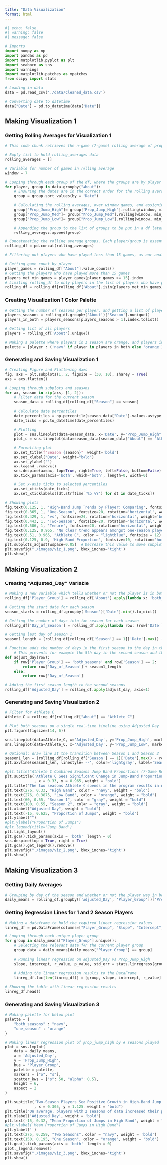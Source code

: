 ```yaml
---
title: "Data Visualization"
format: html
---
```


```python
#| echo: false
#| warning: false
#| message: false

# Imports
import numpy as np
import pandas as pd
import matplotlib.pyplot as plt
import seaborn as sns
import warnings
import matplotlib.patches as mpatches
from scipy import stats

# Loading in data
data = pd.read_csv('./data/cleaned_data.csv')

# Converting date to datetime
data["Date"] = pd.to_datetime(data["Date"])
```

## Making Visualization 1

### Getting Rolling Averages for Visualization 1
```python
# This code chunk retrieves the n-game (7-game) rolling average of proportion of low, med, and high band jumps

# Empty list to hold rolling_averages data
rolling_averages = []

# Variable for number of games in rolling average
window = 7

# Looping through each group of the df, where the groups are by player
for player, group in data.groupby("About"):
    # Ensuring the dates are in the correct order for the rolling average calculation
    group = group.sort_values(by = "Date")

    # Calculating the rolling averages, over window games, and assigning that to the new column made for that value
    group["Prop_Jump_High"]= group["Prop_Jump_High"].rolling(window, min_periods = 1).mean()
    group["Prop_Jump_Med"]= group["Prop_Jump_Med"].rolling(window, min_periods = 1).mean()
    group["Prop_Jump_Low"]= group["Prop_Jump_Low"].rolling(window, min_periods = 1).mean()

    # Appending the group to the list of groups to be put in a df later
    rolling_averages.append(group)

# Concatenating the rolling average groups. Each player/group is essentially a row in this new dataframe
rolling_df = pd.concat(rolling_averages)

# Filtering out players who have played less than 15 games, as our analysis requires a pretty large sample size

# Getting game count by player
player_games = rolling_df["About"].value_counts()
# Getting the players who have played more than 15 games
players_met_min_games = player_games[player_games >= 15].index
# Limiting rolling_df to only players in the list of players who have played 15 games
rolling_df = rolling_df[rolling_df["About"].isin(players_met_min_games)]
```

### Creating Visualization 1 Color Palette
```python
# Getting the number of seasons per player, and getting a list of players who are in both seasons
players_seasons = rolling_df.groupby('About')['Season'].nunique()
players_in_both = players_seasons[players_seasons > 1].index.tolist()

# Getting list of all players
players = rolling_df['About'].unique()

# Making a palette where players in 1 season are orange, and players in 2 seasons are navy
palette = {player : ('navy' if player in players_in_both else 'orange') for player in players}
```

### Generating and Saving Visualization 1

```python
# Creating Figure and Flattening Axes
fig, axs = plt.subplots(1, 2, figsize = (30, 10), sharey = True)
axs = axs.flatten()

# Looping through subplots and seasons
for ax, season in zip(axs, [1, 2]):
    # Filter data for the current season
    season_data = rolling_df[rolling_df["Season"] == season]
    
    # Calculate date percentiles
    date_percentiles = np.percentile(season_data["Date"].values.astype('int64'), [0, 25, 50, 75, 100])
    date_ticks = pd.to_datetime(date_percentiles)

    # Plotting
    plot = sns.lineplot(data=season_data, x='Date', y="Prop_Jump_High", hue="About", palette=palette, ax=ax)
    plot_c = sns.lineplot(data=season_data[season_data["About"] == "Athlete C"], x="Date", y="Prop_Jump_High", color='lightblue', ax=ax)

    # Formatting plot
    ax.set_title(f"Season {season}", weight='bold')
    ax.set_xlabel("Date", weight="bold")
    ax.set_ylabel('')
    ax.legend_.remove()
    sns.despine(ax=ax, top=True, right=True, left=False, bottom=False)
    ax.tick_params(axis='both', which='both', length=0, width=0)

    # Set x-axis ticks to selected percentiles
    ax.set_xticks(date_ticks)
    ax.set_xticklabels([dt.strftime('%b %Y') for dt in date_ticks])

# Showing plots
fig.text(0.125, 1, 'High-Band Jump Trends by Player: Comparing', fontsize=20, rotation='horizontal', weight='bold')
fig.text(0.365, 1, 'One-Season', fontsize=20, rotation='horizontal', weight='bold', color='orange')
fig.text(0.429, 1, 'vs', fontsize=20, rotation='horizontal', weight='bold')
fig.text(0.443, 1, 'Two-Season', fontsize=20, rotation='horizontal', weight='bold', color='navy')
fig.text(0.506, 1, 'Tenure', fontsize=20, rotation='horizontal', weight='bold')
fig.text(0.125, 0.965, "No clear trend appears amongst one-season players, whereas two-season players show growth in their second season, as highlighted by", fontsize=12, ha="left")
fig.text(0.51, 0.965, "Athlete C", color = "lightblue", fontsize = 12)
fig.text(0.125, 0.9, 'High-Band Proportion', fontsize=10, rotation='horizontal', weight='bold')
plt.subplots_adjust(wspace=0.05)  # Decrease this value to move subplots closer
plt.savefig("./images/viz_1.png", bbox_inches='tight')
plt.show()
```

## Making Visualization 2

### Creating "Adjusted_Day" Variable

```python
# Making a new variable which tells whether or not the player is in both seasons or just one
rolling_df['Player_Group'] = rolling_df['About'].apply(lambda x: 'both_seasons' if x in players_in_both else 'one_season')

# Getting the start date for each season
season_starts = rolling_df.groupby('Season')['Date'].min().to_dict()

# Getting the number of days into the season for each season
rolling_df['Day_of_Season'] = rolling_df.apply(lambda row: (row['Date'] - season_starts[row['Season']]).days + 1, axis=1)

# Getting last day of season 1
season1_length = (rolling_df[rolling_df['Season'] == 1]['Date'].max() - season_starts[1]).days + 1

# Function adds the number of days in the first season to the day in the second season
    # This prevents for example the 5th day in the second season and the 5th day in the first season being seen as the same day
def adjust_day(row):
    if row['Player_Group'] == 'both_seasons' and row['Season'] == 2:
        return row['Day_of_Season'] + season1_length
    else:
        return row['Day_of_Season']

# Adding the first season length to the second seasons
rolling_df['Adjusted_Day'] = rolling_df.apply(adjust_day, axis=1)
```

### Generating and Saving Visualization 2
```python
# Filter for Athlete C
Athlete_C = rolling_df[rolling_df["About"] == "Athlete C"]

# Plot both seasons on a single real-time timeline using Adjusted_Day
plt.figure(figsize=(14, 6))

sns.lineplot(data=Athlete_C, x='Adjusted_Day', y='Prop_Jump_High', marker='o', color='navy', label='High')
sns.lineplot(data=Athlete_C, x='Adjusted_Day', y='Prop_Jump_Low', marker='o', color='orange', label='Low')

# Optional: draw line at the transition between Season 1 and Season 2
season1_len = (rolling_df[rolling_df['Season'] == 1]['Date'].max() - rolling_df[rolling_df['Season'] == 1]['Date'].min()).days + 1
plt.axvline(season1_len, linestyle='--', color='lightgray', label='Season Break')

#plt.title("Athlete C Combined Seasons Jump Band Proportions (7-Game Rolling Avg)", fontsize=16)
plt.suptitle('Athlete C Sees Significant Change in Jump-Band Proportions Over the Course of 2 Seasons'
             , x = 0.33, y = 0.965, weight = "bold")
plt.title("The two seasons Athlete C spends in the program results in notable growth in high-band jump proportion and decrease in the low-band jump proportion", ha = "left", fontsize = 10, x = 0, y = 1.075)
plt.text(276, 0.33, "High Band", color = "navy", weight = "bold")
plt.text(276, 0.3875, "Low Band", color = "orange", weight = "bold")
plt.text(60, 0.55, "Season 1", color = "gray", weight = "bold")
plt.text(180, 0.55, "Season 2", color = "gray", weight = "bold")
plt.xlabel("Adjusted Day", weight = "bold")
plt.text(-15, 0.625, "Proportion of Jumps", weight = "bold")
plt.ylabel("")
#plt.ylabel("Proportion of Jumps")
#plt.legend(title='Jump Band')
plt.tight_layout()
plt.gca().tick_params(axis = 'both', length = 0)
sns.despine(top = True, right = True)
plt.gca().get_legend().remove()
plt.savefig("./images/viz_2.png", bbox_inches='tight')
plt.show()
```

## Making Visualization 3

### Getting Daily Averages
```python
# Grouping by day of the season and whether or not the player was in both seasons, then taking the mean of the prop_jump_high
daily_means = rolling_df.groupby(['Adjusted_Day', 'Player_Group'])['Prop_Jump_High'].mean().reset_index()
```

### Getting Regression Lines for 1 and 2 Season Players
```python
# Making a dataframe to hold the required linear regression values
linreg_df = pd.DataFrame(columns=["Player_Group", "Slope", "Intercept", "R-value"])

# Looping through each unique player group
for group in daily_means["Player_Group"].unique():
    # Selecting the relevant data for the current player group
    group_data = daily_means[daily_means["Player_Group"] == group]
    
    # Running linear regression on Adjusted_Day vs Prop_Jump_High
    slope, intercept, r_value, p_value, std_err = stats.linregress(group_data['Adjusted_Day'], group_data['Prop_Jump_High'])
    
    # Adding the linear regression results to the DataFrame
    linreg_df.loc[len(linreg_df)] = [group, slope, intercept, r_value]

# Showing the table with linear regression results
linreg_df.head()
```

### Generating and Saving Visualization 3
```python
# Making palette for below plot
palette = {
    "both_seasons" : "navy",
    "one_season" : "orange"
}

# Making linear regression plot of prop_jump_high by # seasons played
plot = sns.lmplot(
    data = daily_means,
    x = 'Adjusted_Day',
    y = 'Prop_Jump_High',
    hue = 'Player_Group',
    palette = palette,
    markers = ["o", "s"],
    scatter_kws = {"s": 50, "alpha": 0.5},
    height = 6,
    aspect = 2
)

plt.suptitle('Two-Season Players See Positive Growth in High-Band Jump Proportions'
             , x = 0.305, y = 1.125, weight = "bold")
plt.title("On average, players with 2 seasons of data increased their proportion of jumps in the high band, while 1-season players\nsaw an average decrease (likely due to fatigue, not regression).", x = 0, y = 1.055, ha = "left", fontsize = 10)
plt.xlabel('Adjusted Day', weight = 'bold')
plt.text(-15, 0.32, "Mean Proportion of Jumps in High Band", weight = "bold")
#plt.ylabel('Mean Proportion of Jumps in High Band')
plt.ylabel('')
plt.text(275, 0.259, "Two Seasons", color = "navy", weight = 'bold')
plt.text(150, 0.195, "One Season", color = "orange", weight = 'bold')
plt.gca().tick_params(axis = 'both', length = 0)
plot._legend.remove()
plt.savefig("./images/viz_3.png", bbox_inches='tight')
plt.show()
```